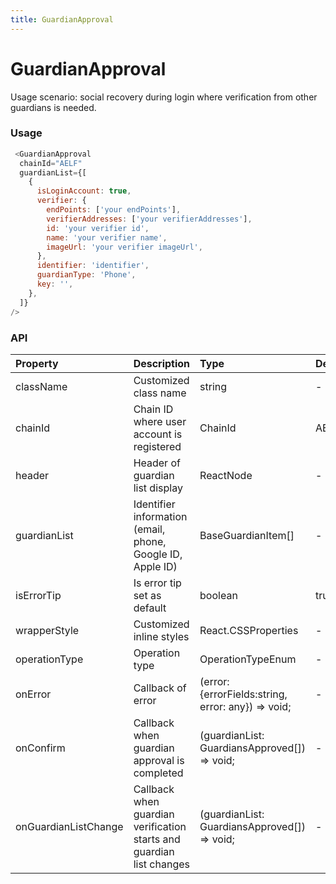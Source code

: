 ```yaml
---
title: GuardianApproval
---
```


# GuardianApproval

Usage scenario: social recovery during login where verification from other guardians is needed.

### Usage

```javascript
 <GuardianApproval
  chainId="AELF"
  guardianList={[
    {
      isLoginAccount: true,
      verifier: {
        endPoints: ['your endPoints'],
        verifierAddresses: ['your verifierAddresses'],
        id: 'your verifier id',
        name: 'your verifier name',
        imageUrl: 'your verifier imageUrl',
      },
      identifier: 'identifier',
      guardianType: 'Phone',
      key: '',
    },
  ]}
/>
```

### API

| Property             | Description                                                          | Type                                               | Default       | Version |
| :------------------- | :------------------------------------------------------------------- | :------------------------------------------------- | :------------ | :------ |
| className            | Customized class name                                                | string                                             | -             |         |
| chainId              | Chain ID where user account is registered                            | ChainId                                            | AELF          |         |
| header               | Header of guardian list display                                      | ReactNode                                          | -             |         |
| guardianList         | Identifier information (email, phone, Google ID, Apple ID)           | BaseGuardianItem[]                                 | -             |         |
| isErrorTip           | Is error tip set as default                                          | boolean                                            | true          |         |
| wrapperStyle         | Customized inline styles                                             | React.CSSProperties                                | -             |         |
| operationType        | Operation type                                                       | OperationTypeEnum                                  | -             |         |
| onError              | Callback of error                                                    | (error: {errorFields:string, error: any}) => void; | -             |         |
| onConfirm            | Callback when guardian approval is completed                         | (guardianList: GuardiansApproved[]) => void;       | -             |         |
| onGuardianListChange | Callback when guardian verification starts and guardian list changes | (guardianList: GuardiansApproved[]) => void;       | -             |         |
